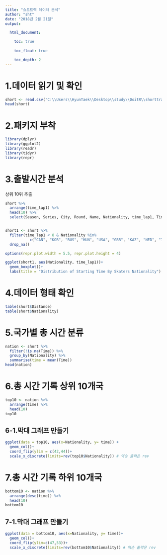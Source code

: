 ```yaml
---
title: "쇼트트랙 데이터 분석"
author: "sht"
date: "2018년 2월 21일"
output: 

  html_document: 

    toc: true
    
    toc_float: true

    toc_depth: 2
---
```



# 1.데이터 읽기 및 확인
```r
short <- read.csv("C:\\Users\\HyunTaek\\Desktop\\study\\DoitR\\shorttrack\\shorttrack.csv", header = T)
head(short)
```


# 2.패키지 부착
```r
library(dplyr) 
library(ggplot2)
library(readr)
library(tidyr)
library(repr)
```

# 3.출발시간 분석

상위 10위 추출
```r
short %>%
  arrange(time_lap1) %>%
  head(10) %>%
  select(Season, Series, City, Round, Name, Nationality, time_lap1, Time)


short1 <- short %>%
  filter(time_lap1 < 8 & Nationality %in%
           c("CAN", "KOR", "RUS", "HUN", "USA", "GBR", "KAZ", "NED", "ITA")) %>%
  drop_na()

options(repr.plot.width = 5.5, repr.plot.height = 4)

ggplot(short1, aes(Nationality, time_lap1))+
  geom_boxplot()+
  labs(title = "Distribution of Starting Time By Skaters Nationality")
```


# 4.데이터 형태 확인
```r
table(short$Distance)
table(short$Nationality)
```



# 5.국가별 총 시간 분류
```r
nation <- short %>%
  filter(!is.na(Time)) %>%
  group_by(Nationality) %>%
  summarise(time = mean(Time))
head(nation)
```



# 6.총 시간 기록 상위 10개국
```r
top10 <- nation %>% 
  arrange(time) %>% 
  head(10)
top10
```



## 6-1.막대 그래프 만들기
```r
ggplot(data = top10, aes(x=Nationality, y= time)) + 
  geom_col()+
  coord_flip(ylim = c(42,44))+
  scale_x_discrete(limits=rev(top10$Nationality)) # 역순 출력은 rev
```



# 7.총 시간 기록 하위 10개국
```r
bottom10 <- nation %>%
  arrange(desc(time)) %>%
  head(10)
bottom10
```



## 7-1.막대 그래프 만들기
```r
ggplot(data = bottom10, aes(x=Nationality, y= time))+
  geom_col()+
  coord_flip(ylim=c(47,53))+
  scale_x_discrete(limits=rev(bottom10$Nationality)) # 역순 출력은 rev
```
